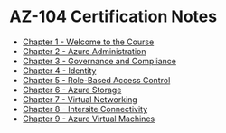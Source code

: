 # AZ-104 Certification Notes
* [Chapter 1 - Welcome to the Course](/posts/azure/az-104/cert-notes/chapter1/chapter1-about-the-exam)
* [Chapter 2 - Azure Administration](/posts/azure/az-104/cert-notes/chapter2/chapter2-understanding-azure-resource-manager)
* [Chapter 3 - Governance and Compliance](/posts/azure/az-104/cert-notes/chapter3/chapter3-managing-subscriptions)
* [Chapter 4 - Identity](/posts/azure/az-104/cert-notes/chapter4/chapter4-introduction-to-section)
* [Chapter 5 - Role-Based Access Control](/posts/azure/az-104/cert-notes/chapter5/chapter5-understanding-in-azure)
* [Chapter 6 - Azure Storage](/posts/azure/az-104/cert-notes/chapter6/chapter6-understanding-storage-accounts)
* [Chapter 7 - Virtual Networking](/posts/azure/az-104/cert-notes/chapter7/chapter7-conceptualizing-virtual-networks)
* [Chapter 8 - Intersite Connectivity](/posts/azure/az-104/cert-notes/chapter8/chapter8-configuring-azure-vnet-peering)
* [Chapter 9 - Azure Virtual Machines](/posts/azure/az-104/cert-notes/chapter9/chapter9-creating-and-managing-virtual-machines-part1)